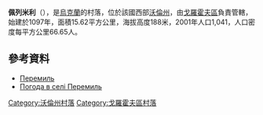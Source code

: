 {{coord|50|23|46|N|25|9|51|E|scale:30000|display=title}}

'''佩列米利'''（{{lang-uk|Перемиль}}），是[[烏克蘭|烏克蘭]]的村落，位於該國西部[[沃倫州|沃倫州]]，由[[戈羅霍夫區|戈羅霍夫區]]負責管轄，始建於1097年，面積15.62平方公里，海拔高度188米，2001年人口1,041，人口密度每平方公里66.65人。

==參考資料==
* [http://imsu-volyn.com/mista-i-sela-volynskoi-oblasti/gorohivskyj-rajon-/peremyl.html Перемиль] {{Wayback|url=http://imsu-volyn.com/mista-i-sela-volynskoi-oblasti/gorohivskyj-rajon-/peremyl.html |date=20200615160623 }}
* [http://weather.in.ua/ua/volynskaja/19871 Погода в селі Перемиль] {{Wayback|url=http://weather.in.ua/ua/volynskaja/19871 |date=20200923223257 }}

[[Category:沃倫州村落|Category:沃倫州村落]]
[[Category:戈羅霍夫區村落|Category:戈羅霍夫區村落]]


{{Volyn-geo-stub}}